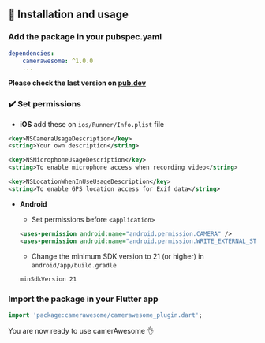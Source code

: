 ## 📖 Installation and usage

### Add the package in your pubspec.yaml 

```yaml
dependencies:
    camerawesome: ^1.0.0 
    ...
```

**Please check the last version on [pub.dev](https://pub.dev/packages/camerawesome)**

### ✔️ Set permissions
   - **iOS** add these on ```ios/Runner/Info.plist``` file

```xml
<key>NSCameraUsageDescription</key>
<string>Your own description</string>

<key>NSMicrophoneUsageDescription</key>
<string>To enable microphone access when recording video</string>

<key>NSLocationWhenInUseUsageDescription</key>
<string>To enable GPS location access for Exif data</string>
```

  - **Android**
    - Set permissions before ```<application>```

    ```xml
    <uses-permission android:name="android.permission.CAMERA" />
    <uses-permission android:name="android.permission.WRITE_EXTERNAL_STORAGE" />
    ```

    - Change the minimum SDK version to 21 (or higher) in ```android/app/build.gradle```

    ```
    minSdkVersion 21
    ```


### Import the package in your Flutter app
```dart
import 'package:camerawesome/camerawesome_plugin.dart';
```

You are now ready to use camerAwesome 👌